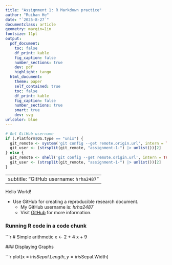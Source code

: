 ```yaml
---
title: "Assignment 1: R Markdown practice"
author: "Ruihan He"
date: "`2025-8-27`"
documentclass: article
geometry: margin=1in
fontsize: 11pt
output:
  pdf_document:
    toc: false
    df_print: kable
    fig_caption: false
    number_sections: true
    dev: pdf
    highlight: tango
  html_document:
    theme: paper
    self_contained: true
    toc: false
    df_print: kable
    fig_caption: false
    number_sections: true
    smart: true
    dev: svg
urlcolor: blue
---
```


```r
# Get GitHub username
if (.Platform$OS.type == "unix") {
  git_remote <- system('git config --get remote.origin.url', intern = TRUE)
  git_user <- (strsplit(git_remote, "assignment-1-") |> unlist())[2]
} else {
  git_remote <- shell('git config --get remote.origin.url', intern = TRUE)
  git_user <- (strsplit(git_remote, "assignment-1-") |> unlist())[2]
}
```

---
subtitle: "GitHub username: `hrha2487`"
---

Hello World!

- Use GitHub for creating a reproducible research document.  
  - My GitHub username is: *hrha2487*  
  - Visit [GitHub](https://github.com) for more information.


### Running R code in a code chunk

```r
 # Simple arithmetic
x <- 2 + 4
x + 9

 ### Displaying Graphs

```r
plot(x = iris$Sepal.Length, y = iris$Sepal.Width)




